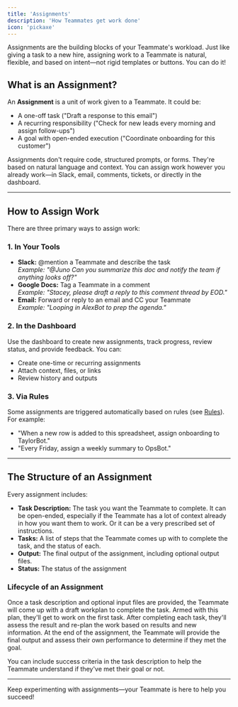 ```yaml
---
title: 'Assignments'
description: 'How Teammates get work done'
icon: 'pickaxe'
---
```


Assignments are the building blocks of your Teammate's workload. Just like giving a task to a new hire, assigning work to a Teammate is natural, flexible, and based on intent—not rigid templates or buttons. You can do it!

## What is an Assignment?

An **Assignment** is a unit of work given to a Teammate. It could be:

- A one-off task ("Draft a response to this email")
- A recurring responsibility ("Check for new leads every morning and assign follow-ups")
- A goal with open-ended execution ("Coordinate onboarding for this customer")

Assignments don't require code, structured prompts, or forms. They're based on natural language and context. You can assign work however you already work—in Slack, email, comments, tickets, or directly in the dashboard.

---

## How to Assign Work

There are three primary ways to assign work:

### 1. In Your Tools

- **Slack:** @mention a Teammate and describe the task  
  _Example: "@Juno Can you summarize this doc and notify the team if anything looks off?"_
- **Google Docs:** Tag a Teammate in a comment  
  _Example: "Stacey, please draft a reply to this comment thread by EOD."_
- **Email:** Forward or reply to an email and CC your Teammate  
  _Example: "Looping in AlexBot to prep the agenda."_

### 2. In the Dashboard

Use the dashboard to create new assignments, track progress, review status, and provide feedback. You can:
- Create one-time or recurring assignments
- Attach context, files, or links
- Review history and outputs

### 3. Via Rules

Some assignments are triggered automatically based on rules (see [Rules](#)). For example:
- "When a new row is added to this spreadsheet, assign onboarding to TaylorBot."
- "Every Friday, assign a weekly summary to OpsBot."

---

## The Structure of an Assignment

Every assignment includes:

- **Task Description:** The task you want the Teammate to complete. It can be open-ended, especially if the Teammate has a lot of context already in how you want them to work. Or it can be a very prescribed set of instructions.
- **Tasks:** A list of steps that the Teammate comes up with to complete the task, and the status of each.
- **Output:** The final output of the assignment, including optional output files.
- **Status:** The status of the assignment

### Lifecycle of an Assignment

Once a task description and optional input files are provided, the Teammate will come up with a draft workplan to complete the task. Armed with this plan, they'll get to work on the first task. After completing each task, they'll assess the result and re-plan the work based on results and new information. At the end of the assignment, the Teammate will provide the final output and assess their own performance to determine if they met the goal.

<Tip>
You can include success criteria in the task description to help the Teammate understand if they've met their goal or not.
</Tip>

---

Keep experimenting with assignments—your Teammate is here to help you succeed!

